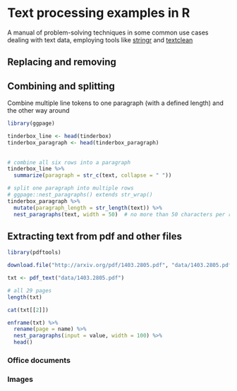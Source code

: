 

# Text processing examples in R 

 A manual of problem-solving techniques in some common use cases dealing with text data, employing tools like [stringr](https://stringr.tidyverse.org/index.html) and [textclean](https://github.com/trinker/textclean)


## Replacing and removing  

## Combining and splitting 

Combine multiple line tokens to one paragraph (with a defined length) and the other way around  

```r
library(ggpage)

tinderbox_line <- head(tinderbox)
tinderbox_paragraph <- head(tinderbox_paragraph) 
  
  
# combine all six rows into a paragraph
tinderbox_line %>% 
  summarize(paragraph = str_c(text, collapse = " "))

# split one paragraph into multiple rows 
# ggpage::nest_paragraphs() extends str_wrap()
tinderbox_paragraph %>% 
  mutate(paragraph_length = str_length(text)) %>% 
  nest_paragraphs(text, width = 50)  # no more than 50 characters per row
```

## Extracting text from pdf and other files  

```r
library(pdftools)
```

```r
download.file("http://arxiv.org/pdf/1403.2805.pdf", "data/1403.2805.pdf", mode = "wb")
```


```r
txt <- pdf_text("data/1403.2805.pdf")

# all 29 pages  
length(txt) 

cat(txt[[2]])

enframe(txt) %>% 
  rename(page = name) %>% 
  nest_paragraphs(input = value, width = 100) %>%
  head()
```

### Office documents  


### Images